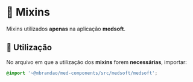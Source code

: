 
<Meta title="Medsoft/Mixins" />

# 🧪 Mixins

Mixins utilizados **apenas** na aplicação **medsoft**.

## 💈 Utilização

No arquivo em que a utilização dos **mixins** forem **necessárias**, importar:

``` scss
@import '~@mbrandao/med-components/src/medsoft/medsoft';
```

